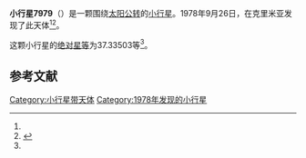{{Infobox planet
| bgcolour = #FFFFC0
| name = 7979 Pozharskij
| symbol = 
| image = 
| caption = 
| discovery = yes
| discovery_ref = 
| discoverer = {{link-en|柳德米拉·瓦斯列娜·朱然勒娃|Lyudmila Vasilyevna Zhuravleva}}
| discovery_site = [[克里米亚|克里米亚]] 
| discovered = 1978年9月26日
| designations = yes
| mp_name = 
| named_after = 
| alt_names = 1978 SV7/ 1990 EM5
| mp_category = [[主带小行星|主带小行星]]
| orbit_ref = <ref name="a">[http://ssd.jpl.nasa.gov/sbdb.cgi?sstr=7979 7979 Pozharskij] {{Wayback|url=http://ssd.jpl.nasa.gov/sbdb.cgi?sstr=7979 |date=20201124030148 }}，小行星數據庫瀏覽器（JPL Small-Body Database Browser）－[[美国国家航空航天局|美国国家航空航天局]]喷气推进实验室</ref>
| epoch = 2456400.5 (2013年4月18日更新)
| aphelion = {{convert|3.0657108|AU|km|3|abbr=on|lk=out}}
| perihelion = {{convert|2.6326666|AU|km|3|abbr=on}}
| semimajor = {{convert|2.8491887|AU|km|3|abbr=on}}
| eccentricity = 0.0759943
| period = 1756.629777 [[日|日]]<br />4.81[[儒略年|儒略年]]
| avg_speed = 
| inclination = 6.75604
| asc_node = 343.03189
| mean_anomaly = 
| arg_peri = 37.33503
| satellites = 
| physical_characteristics = yes
| dimensions = 
| mass = 
| density = 
| surface_grav = 
| escape_velocity = 
| sidereal_day = 
| axial_tilt = 
| pole_ecliptic_lat = 
| pole_ecliptic_lon = 
| albedo = 
| temperatures= 
| temp_name1 = 
| mean_temp_1 = 
| max_temp_1 = 
| temp_name2 = 
| max_temp_2 = 
| spectral_type = 
| abs_magnitude = 37.33503
}}

'''小行星7979'''（{{lang-en|7979 Pozharskij}}）是一颗围绕[[太阳|太阳]][[公转|公转]]的[[小行星|小行星]]。1978年9月26日，{{link-en|柳德米拉·瓦斯列娜·朱然勒娃|Lyudmila Vasilyevna Zhuravleva}}在克里米亚发现了此天体<ref name="a" /><ref>{{cite news|title=小行星列表|url=http://cfa-www.harvard.edu/iau/lists/NumberedMPs.txt|accessdate=2013-07-08|newspaper=哈佛大学|archive-date=2008-05-17|archive-url=https://web.archive.org/web/20080517010638/http://cfa-www.harvard.edu/iau/lists/NumberedMPs.txt|dead-url=no}}</ref>。

这颗小行星的[[绝对星等|绝对星等]]为37.33503等<ref name="a" />。

==参考文献==
{{reflist}}
{{Minor Planet Number|[[小行星7978|小行星7978]]|[[小行星7980|小行星7980]]}}

{{小天体}}

[[Category:小行星带天体|Category:小行星带天体]]
[[Category:1978年发现的小行星|Category:1978年发现的小行星]]

{{asteroid-stub}}